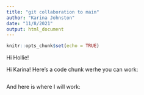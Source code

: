 ```yaml
---
title: "git collaboration to main"
author: "Karina Johnston"
date: "11/8/2021"
output: html_document
---
```


```r
knitr::opts_chunk$set(echo = TRUE)

```

Hi Hollie!

Hi Karina! Here's a code chunk werhe you can work: 
```r

```

And here is where I will work: 
```r

```

